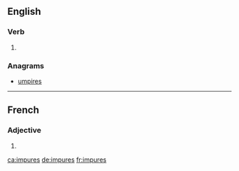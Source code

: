 ==English==

===Verb===
{{head|en}}

# {{en-third-person singular of|impure}}

===Anagrams===
* [[umpires#English|umpires]]

----

==French==

===Adjective===
{{fr-adj-form}}

# {{feminine plural of|impur|lang=fr}}

[[ca:impures]]
[[de:impures]]
[[fr:impures]]